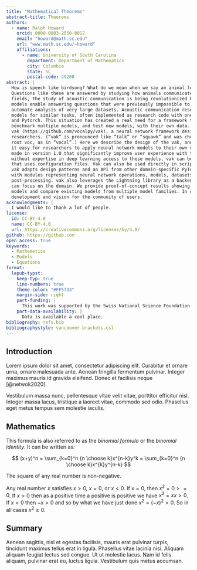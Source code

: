 ```yaml
---
title: "Mathematical Theorems"
abstract-title: Theorems
authors: 
  - name: Ralph Howard
    orcid: 0000-0003-2550-0012
    email: "howard@math.sc.edu"
    url: "www.math.sc.edu/~howard"
    affiliations: 
      - name: University of South Carolina
        department: Department of Mathematics
        city: Columbia
        state: SC
        postal-code: 29208
abstract: |
  How is speech like birdsong? What do we mean when we say an animal learns their vocalizations?
  Questions like these are answered by studying how animals communicate with sound. As in many other
  fields, the study of acoustic communication is being revolutionized by deep neural network models. These
  models enable answering questions that were previously impossible to address, in part because the models
  automate analysis of very large datasets. Acoustic communication researchers have developed multiple
  models for similar tasks, often implemented as research code with one of several libraries, such as Keras
  and Pytorch. This situation has created a real need for a framework that allows researchers to easily
  benchmark multiple models, and test new models, with their own data. To address this need, we developed
  vak (https://github.com/vocalpy/vak), a neural network framework designed for acoustic communication
  researchers. (“vak” is pronounced like “talk” or “squawk” and was chosen for its similarity to the Latin
  root voc, as in “vocal”.) Here we describe the design of the vak, and explain how the framework makes
  it easy for researchers to apply neural network models to their own data. We highlight enhancements
  made in version 1.0 that significantly improve user experience with the library. To provide researchers
  without expertise in deep learning access to these models, vak can be run via a command-line interface
  that uses configuration files. Vak can also be used directly in scripts by scientist-coders. To achieve this,
  vak adapts design patterns and an API from other domain-specific PyTorch libraries such as torchvision,
  with modules representing neural network operations, models, datasets, and transformations for pre- and
  post-processing. vak also leverages the Lightning library as a backend, so that vak developers and users
  can focus on the domain. We provide proof-of-concept results showing how vak can be used to test new
  models and compare existing models from multiple model families. In closing we discuss our roadmap for
  development and vision for the community of users.
acknowledgments: |
  I would like to thank a lot of people.
license:
  id: CC-BY-4.0
  name: CC-BY-4.0
  url: https://creativecommons.org/licenses/by/4.0/
github: https://github.com
open_access: true
keywords:
  - Mathemetics
  - Models
  - Equations
format:
  lepub-typst:
    keep-typ: true
    line-numbers: true
    theme-color: "#FF5733"
    margin-side: right
    part-funding: |
      This work was supported by the Swiss National Science Foundation (SNSF; https://www.snf.ch/en) Ambizione Fellowship PZ00P3_180085 (to AH), SNSF Starting Grant TMSGI3_211369 (to AH), and SNSF National Centre of Competence in Research (NCCR) AntiResist (to AH; grant number 180541). The funder played no role in the study design, data collection and analysis, decision to publish, or preparation of the manuscript.
    part-data-availability: |
      Data is available a cool place.
bibliography: refs.bib
bibliographystyle: vancouver-brackets.csl
---
```


## Introduction

Lorem ipsum dolor sit amet, consectetur adipiscing elit. Curabitur et ornare urna, ornare malesuada ante. Aenean fringilla fermentum pulvinar. Integer maximus mauris id gravida eleifend. Donec et facilisis neque [@netwok2020].

Vestibulum massa nunc, pellentesque vitae velit vitae, porttitor efficitur nisl. Integer massa lacus, tristique a laoreet vitae, commodo sed odio. Phasellus eget metus tempus sem molestie iaculis. 

## Mathematics

This formula is also referred to as the _binomial formula_ or the _binomial identity_. It can be written as:

$$
(x+y)^n = \sum_{k=0}^n {n \choose k}x^{n-k}y^k = \sum_{k=0}^n {n \choose k}x^{k}y^{n-k}
$$

::: {.ams-theorem numbered="true"}
The square of any real number is non-negative.
:::

::: {.ams-proof}
Any real number $x$ satisfies $x > 0$, $x = 0$, or $x < 0$. If $x = 0$,
then $x^2 = 0 >= 0$. If $x > 0$ then as a positive time a positive is
positive we have $x^2 = x x > 0$. If $x < 0$ then $−x > 0$ and so by
what we have just done $x^2 = (−x)^2 > 0$. So in all cases $x^2 ≥ 0$.
:::

## Summary

Aenean sagittis, nisl et egestas facilisis, mauris erat pulvinar turpis, tincidunt maximus tellus erat in ligula. Phasellus vitae lacinia nisi. Aliquam aliquam feugiat lectus sed congue. Ut ut molestie lacus. Nam id felis aliquam, pulvinar erat eu, luctus ligula. Vestibulum quis metus accumsan.